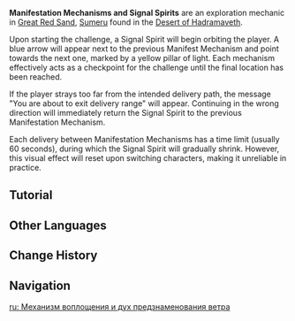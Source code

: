 {{Terminology Infobox
|image        = Tutorial Manifestation Mechanism and Signal Spirit 1.png
|type         = Exploration
|region       = Sumeru
|subregion    = Great Red Sand
|area         = Desert of Hadramaveth
|subarea      = 
}}
'''Manifestation Mechanisms and Signal Spirits''' are an exploration mechanic in [[Great Red Sand]], [[Sumeru]] found in the [[Desert of Hadramaveth]].

Upon starting the challenge, a Signal Spirit will begin orbiting the player. A blue arrow will appear next to the previous Manifest Mechanism and point towards the next one, marked by a yellow pillar of light. Each mechanism effectively acts as a checkpoint for the challenge until the final location has been reached.

If the player strays too far from the intended delivery path, the message "You are about to exit delivery range" will appear. Continuing in the wrong direction will immediately return the Signal Spirit to the previous Manifestation Mechanism.

Each delivery between Manifestation Mechanisms has a time limit (usually 60 seconds), during which the Signal Spirit will gradually shrink. However, this visual effect will reset upon switching characters, making it unreliable in practice.

==Tutorial==
{{Tutorial|Manifestation Mechanism and Signal Spirit}}

==Other Languages==
{{Other Languages
|en      = Manifestation Mechanism and Signal Spirit
|zhs     = 具现机关与风之厄灵
|zhs_rm  = Jùxiàn Jīguān yǔ Fēng zhī Èlíng
|zht     = 具現機關與風之厄靈
|zht_rm  = Jùxiàn Jīguān yǔ Fēng zhī Èlíng
|zh_tl   = 
|ja      = 具現装置と風の悪霊
|ja_rm   = Gugen Souchi to Kaze no Akuryou
|ja_tl   = Materialization Device and Wind Evil Spirit
|ko      = 구현 장치와 바람의 악령
|ko_rm   = Guhyeon Jangchiwa Baram-ui Angnyeong
|ko_tl   = Materialization Device and the Evil Spirit of Wind
|es      = Mecanismos manifestadores y ominoespíritus de viento
|es_tl   = Manifestation Mechanisms and Ominous Wind Spirits
|es_note = {{es|Ominoespíritus}} is a {{w|portmanteau}} of {{es|ominosos|ominous}} and {{es|espíritus|spirits.}}
|fr      = Mécanismes de manifestation et esprit sinistre de vent
|fr_tl   = Manifestation Mechanisms and Sinister Wind Spirit
|ru      = Механизм воплощения и дух предзнаменования ветра
|ru_tl   = Incarnation Mechanism and Spirit of the Wind Omen
|th      = กลไกการสำแดงและ Signal Spirit
|th_rm   = 
|th_tl   = 
|vi      = Cơ Quan Hiện Thực Hóa Và Ách Linh Gió
|vi_tl   = 
|de      = Vorrichtungen der Offenbarung und Geisterwind-Seelien
|de_tl   = Contraptions of Relevation and Spirit-Wind Seelies
|id      = Mekanisme Manifestasi dan Signal Spirit
|id_tl   = Manifestation Mechanism and Signal Spirit
|pt      = Mecanismo de Materialização e Espírito Anemo do Presságio
|pt_tl   = 
|tr      = Oluşum Mekanizması ve Sinyal Ruhu
|tr_tl   = Formation Mechanism and Signal Spirit
|it      = Meccanismo della manifestazione e Spirito del presagio del vento
|it_tl   = Mechanism of Manifestation and Spirit of Wind Omen
}}

==Change History==
{{Change History|3.4}}

==Navigation==
{{Exploration Navbox|Sumeru}}

[[ru: Механизм воплощения и дух предзнаменования ветра]]